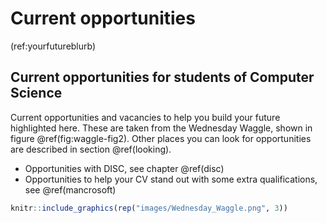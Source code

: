 # Current opportunities {#opportunities}

(ref:yourfutureblurb)

## Current opportunities for students of Computer Science

Current opportunities and vacancies to help you build your future highlighted here. These are taken from the Wednesday Waggle, shown in figure \@ref(fig:waggle-fig2). Other places you can look for opportunities are described in section \@ref(looking).

* Opportunities with DISC, see chapter \@ref(disc)
* Opportunities to help your CV stand out with some extra qualifications, see \@ref(mancrosoft)

```r
knitr::include_graphics(rep("images/Wednesday_Waggle.png", 3))
```

